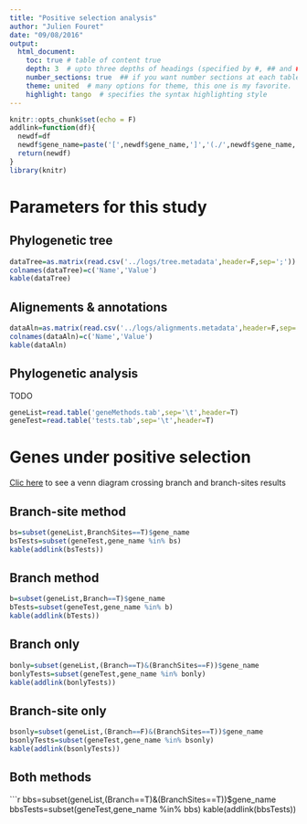 ```yaml
---
title: "Positive selection analysis"
author: "Julien Fouret"
date: "09/08/2016"
output: 
  html_document:
    toc: true # table of content true
    depth: 3  # upto three depths of headings (specified by #, ## and ###)
    number_sections: true  ## if you want number sections at each table header
    theme: united  # many options for theme, this one is my favorite.
    highlight: tango  # specifies the syntax highlighting style
---
```


```r
knitr::opts_chunk$set(echo = F)
addlink=function(df){
  newdf=df
  newdf$gene_name=paste('[',newdf$gene_name,']','(./',newdf$gene_name,'/summary.html)',sep='')
  return(newdf)
}
library(knitr)
```

# Parameters for this study

## Phylogenetic tree
```r
dataTree=as.matrix(read.csv('../logs/tree.metadata',header=F,sep=';'))
colnames(dataTree)=c('Name','Value')
kable(dataTree)
```

## Alignements & annotations
```r
dataAln=as.matrix(read.csv('../logs/alignments.metadata',header=F,sep=';'))
colnames(dataAln)=c('Name','Value')
kable(dataAln)
```

## Phylogenetic analysis
TODO


```r
geneList=read.table('geneMethods.tab',sep='\t',header=T)
geneTest=read.table('tests.tab',sep='\t',header=T)
```

# Genes under positive selection

[Clic here](./venn.pdf) to see a venn diagram crossing branch and branch-sites results

## Branch-site method

```r
bs=subset(geneList,BranchSites==T)$gene_name
bsTests=subset(geneTest,gene_name %in% bs)
kable(addlink(bsTests))
```

## Branch method

```r
b=subset(geneList,Branch==T)$gene_name
bTests=subset(geneTest,gene_name %in% b)
kable(addlink(bTests))
```

## Branch only

```r
bonly=subset(geneList,(Branch==T)&(BranchSites==F))$gene_name
bonlyTests=subset(geneTest,gene_name %in% bonly)
kable(addlink(bonlyTests))
```

## Branch-site only

```r
bsonly=subset(geneList,(Branch==F)&(BranchSites==T))$gene_name
bsonlyTests=subset(geneTest,gene_name %in% bsonly)
kable(addlink(bsonlyTests))
```

## Both methods

```r
bbs=subset(geneList,(Branch==T)&(BranchSites==T))$gene_name
bbsTests=subset(geneTest,gene_name %in% bbs)
kable(addlink(bbsTests))


